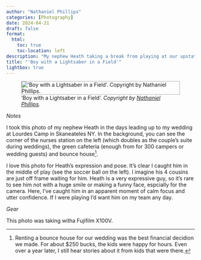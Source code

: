 ```yaml
--- 
author: "Nathaniel Phillips" 
categories: [Photography] 
date: 2024-04-21
draft: false
format:
  html:
    toc: true
    toc-location: left
description: "My nephew Heath taking a break from playing at our upstate NY wedding" 
title: "'Boy with a Lightsaber in a Field'" 
lightbox: true
---
```


!['Boy with a Lightsaber in a Field'. _Copyright by [Nathaniel Phillips](https://www.nathanieldphillips.co)._](../assets/heath_bat.jpg){style="border: 1px solid darkgray;"}

*Notes*

I took this photo of my nephew Heath in the days leading up to my wedding at Lourdes Camp in Skaneateles NY. In the background, you can see the corner of the nurses station on the left (which doubles as the couple's suite during weddings), the green cafeteria (enough from for 300 campers or wedding guests) and bounce house[^1].

I love this photo for Heath's expression and pose. It's clear I caught him in the middle of play (see the soccer ball on the left). I imagine his 4 cousins are just off frame waiting for him. Heath is a very expressive guy, so it's rare to see him not with a huge smile or making a funny face, espcially for the camera. Here, I've caught him in an apparent moment of calm focus and utter confidence. If I were playing I'd want him on my team any day.

*Gear*

This photo was taking witha Fujifilm X100V.

[^1]: Renting a bounce house for our wedding was the best financial decidion we made. For about $250 bucks, the kids were happy for hours. Even over a year later, I still hear stories about it from kids that were there. 
